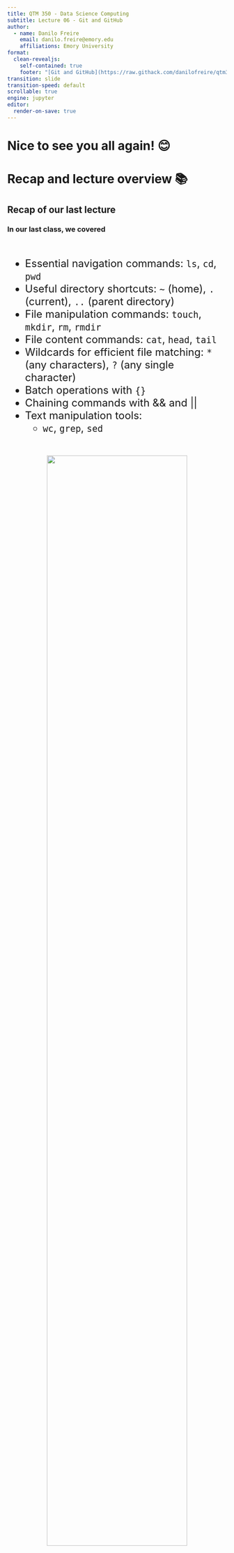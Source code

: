```yaml
---
title: QTM 350 - Data Science Computing
subtitle: Lecture 06 - Git and GitHub
author:
  - name: Danilo Freire
    email: danilo.freire@emory.edu
    affiliations: Emory University
format:
  clean-revealjs:
    self-contained: true
    footer: "[Git and GitHub](https://raw.githack.com/danilofreire/qtm350-summer/main/lectures/lecture-06/06-git-github.html)"
transition: slide
transition-speed: default
scrollable: true
engine: jupyter
editor:
  render-on-save: true
---
```


# Nice to see you all again! 😊 {background-color="#2d4563"}

# Recap and lecture overview 📚 {background-color="#2d4563"}

## Recap of our last lecture
### In our last class, we covered

:::{style="margin-top: 30px; font-size: 24px;"}
:::{.colunms}
:::{.column size="50%"}
- Essential navigation commands: `ls`, `cd`, `pwd`
- Useful directory shortcuts: `~` (home), `.` (current), `..` (parent directory)
- File manipulation commands: `touch`, `mkdir`, `rm`, `rmdir`
- File content commands: `cat`, `head`, `tail`
- Wildcards for efficient file matching: `*` (any characters), `?` (any single character)
- Batch operations with `{}`
- Chaining commands with && and ||
- Text manipulation tools: 
  - `wc`, `grep`, `sed`
:::

:::{.column size="50%"}
:::{style="text-align: center;"}
![](figures/home.jpg){width="80%"}
:::
:::
:::
:::

## Today's lecture

:::{style="margin-top: 30px; font-size: 24px;"}
:::{.colunms}
:::{.column size="50%"}
- Learn how to think in terms of projects
- Introduction to version control systems
- What is Git and why use it?
- How to add, commit, and push changes to a repository
- GitHub and its role in collaborative projects
- How to fork, clone, and create pull requests
- How to resolve conflicts
- Best practices for using Git and GitHub
:::

:::{.column size="50%"}
:::{style="text-align: center; margin-top: -40px;"}
![](figures/git.png)
![](figures/github.png)
:::
:::
:::
:::

# Project management 📂 {background-color="#2d4563"}

## Taming chaos

:::{style="margin-top: 30px; font-size: 24px;"}
:::{.colunms}
::: {.column width="50%"}
In the data science workflow, there are [two sorts of surprises and cognitive stress]{.alert}:

:::{.incremental}
1. Analytical (often good)
2. Infrastructural (almost always bad)
:::

:::{.incremental}
- [Analytical surprise]{.alert} is when you learn something from or about the data.

- [Infrastructural surprise]{.alert} is when you discover that:

- You can't find what you did before.
- The analysis code breaks.
- The report doesn't compile.
- The collaborator can't run your code.

- Good project management lets you focus on the [right kind of stress]{.alert}.
:::
:::

::: {.column width="50%" layout-valign="center"}
![](figures/pippi-langstrumpf.gif){width="80%"}
:::
:::
:::

## Project setup 👷🏻‍♀️👷🏽‍♂️

:::{style="margin-top: 30px; font-size: 24px;"}
:::{.columns}
:::{.column size="50%"}
You should [always]{.alert} think in terms of projects.

A project is a [self-contained unit of data science work]{.alert} that can be

:::{.incremental}
- Shared (e.g., with collaborators)
- Recreated by others (including Future-you)
- Packaged (e.g., as a report)
- Dumped (exported or archived)
:::
:::

:::{.column size="50%"}
:::{.fragment .fade-in}
A project contains:

:::{.incremental}
- [Content]{.alert}, e.g., raw data, processed data, scripts, functions, documents and other output

- [Metadata]{.alert}, e.g., information about tools for running it (required libraries, compilers), version history
:::

:::{style="margin-top: 20px;"}
:::{.fragment .fade-in}
For R projects for example:

- Projects are folders/directories.
- Metadata is the [RStudio project](https://support.rstudio.com/hc/en-us/articles/200526207-Using-Projects) (`.Rproj`) files (perhaps augmented with the output of [renv](https://rstudio.github.io/renv/articles/renv.html) for dependency management) and `.git`.
:::
:::
:::
:::
:::
:::

## Project setup: Directories
### Recommendations

:::{style="margin-top: 30px; font-size: 22px;"}
:::{.columns}
:::{.column size="50%"}
- One parent folder contains [everything]{.alert} inside it.
- You decide what goes in the project folder. The project dictates the structure.
- Keep [input separate from output]{.alert}. Definitely separate raw from processed data!
- [All internal paths are relative]{.alert}. Absolute paths are bad paths. Don't feed functions with paths like `"/Users/me/data/thing.csv"`.
- Those paths will not work outside your computer (or maybe not even there, some days/weeks/months ahead).
:::

:::{.column size="50%"}
:::{style="text-align: center;"}
![](figures/rproject-setup.png){width="300"}
:::
:::
:::
:::

## Project setup: Scripts

:::{style="margin-top: 30px; font-size: 22px;"}
:::{.columns}
:::{.column size="50%"}
- Scripts are the [glue]{.alert} that holds your project together.
- They should be [readable]{.alert} and [reproducible]{.alert}.
- Names should [only include letters and numbers]{.alert} with dashes `-` or underscores `_` to separate words.
- Use numbering to indicate the order in which files should be run:
  - `00-setup.py`
  - `01-import-data.py`
  - `02-preprocess-data.py`

- Write short, modular scripts. Every script serves a purpose in your pipeline.
- Put the setup first (e.g., `library()` and `source()`).
- [Always comment more than you usually do]{.alert}.
:::

:::{.column size="50%"}
:::{style="text-align: center;"}
![](figures/file_management.png){width="65%"}
:::
:::
:::
:::

# Version control systems 🔄 {background-color="#2d4563"}

## What is version control?

:::{style="margin-top: 30px; font-size: 24px;"}
:::{.columns}
:::{.column size="50%"}
:::{.incremental}
- Version Control is a way to [track your files]{.alert}
- It is usually saved in [a series of snapshots and branches]{.alert}, which you can move back and forth between
- Version Control allows you to view how project has progressed over time
- It allows you to:
  - Distribute your file changes over time
  - Prevent against data loss/damage by creating backup snapshots
  - Manage complex project structures (e.g. Linux)
:::
:::

:::{.column size="50%"}
![](figures/01-version-control.png){width="70%"}
:::
:::
:::

## Why version control?

:::{style="margin-top: 30px; font-size: 24px; text-align: center;"}
![](http://phdcomics.com/comics/archive/phd101212s.gif){width="40%"}
:::

## More reasons to use version control

:::{style="margin-top: 30px; font-size: 24px;"}
:::{.columns}
:::{.column size="50%"}
**Have you ever...**

- Changed your code, realised it was a mistake and wanted to revert back?
- Lost code or had a backup that was too old?
- Wanted to see the difference between different versions of your code?
- Wanted to review the history of some code?
- Wanted to submit a change to someone else's code?
- Wanted to see how much work is being done, when, and by whom?

[Version control can help with all of these]{.alert}.
:::

:::{.column size="50%"}
![](figures/version-control-joke-2.jpeg){width="70%"}
:::
:::
:::

# Git and GitHub 🐙 {background-color="#2d4563"}

## What is Git?

:::{style="margin-top: 30px; font-size: 22px;"}
:::{.columns}
:::{.column size="50%"}
![](figures/git.png){width="30%"}

- Git is a [distributed version control system]{.alert}.
- Imagine if your Dropbox and the "Track changes" feature in MS Word had a baby.
- In fact, it's even better than that because [Git is optimised for code]{.alert}
- There is a learning curve, but it's worth it.
- Being familiar with [Git is taken for granted]{.alert} when you interact with other data scientists.
- It is [not the only version control software](https://en.wikipedia.org/wiki/Comparison_of_version-control_software), but certainly the most popular one.
- According to [StackOverflow's 2022 Developer Survey](https://survey.stackoverflow.co/2022/#version-control-systems), about 94% of developers use Git.
:::

:::{.column size="50%"}
![](figures/github.png){width="45%"}

- [Git and GitHub are distinct things]{.alert}.
- [GitHub is an online hosting platform]{.alert} that allows you to host your code online.
- It relies on Git and makes some of its functionality more accessible.
- Also, it provides many more useful features to collaborate with others. 
- Just like we don't *need* Rstudio to run R code, we don't *need* GitHub to use Git... But it will make our lives easier.
:::
:::
:::

## Git: some background

:::{style="margin-top: 30px; font-size: 24px;"}
:::{.columns}
::: {.column width="50%"}
**Where does Git come from?**

- Git was created in 2005 by Linux creator [Linus Torvalds](https://en.wikipedia.org/wiki/Linus_Torvalds).
- The initial motivation was to have a non-proprietary version control system to manage Linux kernel development.
- Check out this (quite opinionated) [talk by Linus Torvalds on Git](https://www.youtube.com/watch?v=4XpnKHJAok8) two years after its creation.
- There are many [Git GUIs](https://en.wikipedia.org/wiki/Comparison_of_Git_GUIs), giving you the option to use git without the shell (often with reduced functionality). Popular choices are the [GitHub Desktop](https://desktop.github.com/), and the [integration with VS Code](https://code.visualstudio.com/docs/editor/versioncontrol).
:::

::: {.column width="50%"}
:::{style="text-align: center;"}
![](figures/git-vscode.png){width="50%"}
:::
:::
:::
:::

## GitHub: some background

:::{style="margin-top: 30px; font-size: 22px;"}
:::{.columns}
:::{.column size="50%"}
**Where does GitHub come from?**

- GitHub was created in 2008 and is now owned by Microsoft.
- GitHub offers various subscription plans and has expanded its services beyond hosting Git-based version control.
- GitHub is also widely used to document scientific projects, host websites, and more.
- GitHub is a [social network for developers]{.alert}. It's like Facebook, but for code.
- [I'm a big fan of GitHub!]{.alert}. [My website](https://danilofreire.github.io/) and, as you know, [this course](https://danilofreire.github.io/qtm350) are hosted on there.
:::

:::{.column size="50%"}
- [Please create an educational account](https://github.com/education/students) to get free access to GitHub Pro. Use your Emory email address.
- You will receive a [GitHub Student Developer Pack](https://education.github.com/pack) with many freebies, including [GitHub Copilot](https://copilot.github.com/), which is an AI tool that helps you write code.
- We will talk about Copilot in a future lecture, but you can start using it now.

:::{style="text-align: center;"}
![](figures/professorcat.png){width="40%"}
:::
:::
:::
:::

## Second step: install Git

:::{style="margin-top: 30px; font-size: 24px;"}
Again, Git is an independent piece of software. You need to have it installed on your machine to call it from the command line or VS Code

Chances are that that's already the case. Here's how you can check using the command line:

```verbatim
which git
```

And here's how you can check the version:

```verbatim
git --version
```

If you want to install (or update) Git on your Mac/Linux machine, I recommend using [Homebrew](https://brew.sh/), "the missing package manager for macOS (or Linux)":

```verbatim
brew install git
```

To install/update Git for Windows, check out [happygitwithr.com](https://happygitwithr.com/install-git.html).
:::

## Third step: introduce yourself to Git

:::{style="margin-top: 30px; font-size: 24px;"}
This is particularly important when you work with Git but without the GitHub overhead. The idea is to define how your commits are labelled. Others should easily identify your commits as coming from you.

Have you already introduced yourself to Git? Find it out:

```verbatim
git config --list
```

Still have to introduce yourself? To that end, we set our user name and email address like this:

```verbatim
git config --global user.name 'danilofreire'
git config --global user.email 'danilo.freire@emory.edu'
```

The user name can be (but does not have to be) your GitHub user name. The email address should definitely be the one associated with your GitHub account.

Check out [these setup instructions](https://swcarpentry.github.io/git-novice/02-setup.html) from [Software Carpentry](https://software-carpentry.org/about/) to learn about more configuration options.
:::

# Git from the shell 🐚 {background-color="#2d4563"}

## Repositories

:::{style="margin-top: 30px; font-size: 24px;"}
:::{.columns}
:::{.column size="50%"}
- Repositories, usually called ‘repos’, store the full history and source control of a project.
- They can either be hosted locally, or on a shared server, such as `GitHub`.
- Most repositories are stored on `GitHub`, while core contributors make copies of the repository on their machine and update the repository using the `push/pull` system.
- Any repository stored somewhere other than locally is called a ‘remote repository’.
:::

:::{.column size="50%"}
:::{style="text-align: center;"}
![](figures/03-version-control.png){width="60%"}
:::
:::
:::
:::

## {background-image="figures/qtm350-repo.png"}

## Repos vs Directories

:::{style="margin-top: 30px; font-size: 24px;"}
:::{.columns}
:::{.column size="50%"}
- Repositories are [timelines of the entire project]{.alert}, including all changes made previously.
- Directories, or ‘working directories’ are projects at their [current state in time]{.alert}.
- Any local directory interacting with a repository is technically a repository itself, however, it is better to call these directories ‘local repositories’, as they are instances of a remote repository.
:::

::: {.column width="50%"}
:::{style="text-align: center;"}
![](figures/04-version-control.png){width="100%"}
:::
:::
::: 
:::

## Workflow Diagram

:::{style="margin-top: 30px; font-size: 24px;"}
:::{.columns}
:::{.column size="50%"}
- This diagram shows a little bit about how the basic Git workflow process works
- The staging area is the bundle of all the modifications to the project that are going to be committed.
- A ‘commit’ is similar to taking a snapshot of the current state of the project, then storing it on a timeline.
:::

::: {.column width="50%"}
:::{style="text-align: center;"}
![](figures/05-version-control.jpg){width="50%"}
:::
:::
::: 
:::

## Main Git commands

:::{style="margin-top: 30px; font-size: 22px;"}
:::{.columns}
:::{.column size="50%"}
- `git init`: Initialises a new Git repository.
- `git clone`: Copies an existing Git repository.
- `git add`: Adds changes to the staging area.
- `git commit`: Commits changes to the repository.
- `git push`: Pushes changes to a remote repository.
- `git pull`: Pulls changes from a remote repository.
- `git status`: Shows the status of the working directory.
- `git log`: Shows the commit history.
- `git branch`: Shows the branches in the repository.
- `git checkout`: Switches branches.

[Git documentation](https://git-scm.com/doc)
:::

:::{.column size="50%"}
:::{style="text-align: center;"}
![](figures/commands.webp){width="90%"}
:::
:::
:::
:::

# Hands-on: Git and GitHub 🤲🏽 {background-color="#2d4563"}

## Let's create a repository together

:::{style="margin-top: 30px; font-size: 28px;"}
- Let's create a new repository on GitHub from scratch!
- We will create it in our local machine and push it to GitHub.
- Next class, I will show you how to clone it and make changes.
- We will also learn how to create branches, merge them, and resolve conflicts.

:::{.fragment .fade-in}
:::{style="text-align: center; font-size: 50px;"}
[Let's do it!]{.alert} 🚀
:::
:::
:::

## Creating a new repository

:::{style="margin-top: 30px; font-size: 22px;"}
:::{.columns}
:::{.column size="50%"}
1. I will create a new folder/directory in my computer: `my_project` 
2. Open the `bash/zsh` Terminal and go to the `my_project` directory
3. I will copy the `my_project` directory path into a text document 
4. I will try to add this folder to the `staging area`.

```verbatim
mkdir my-project
cd my-project
git add .
```
5. Error!

:::{.fragment .fade-in}
6. We need to initialise the repository. [Do not do that in your home directory!]{.alert}

```verbatim
git init
```
:::
:::

:::{.column width="50%"}
:::{style="text-align: center;"}
![](figures/terminal.png){width="130%"}
:::
::: 
:::
:::

## Adding/Removing files from the repo

:::{style="margin-top: 30px; font-size: 24px;"}
:::{.columns}
:::{.column size="50%"}
1. Check the `staging area` status.

```verbatim
git status
```

2. Let's add a `01-cleaning-data.py` file to the `staging area`. Then, check its status.

```verbatim
touch 01-cleaning-data.py
git add 01-cleaning-data.py
git status
```
:::

::: {.column width="50%"}
:::{style="text-align: center;"}
![](figures/terminal02.png){width="100%"}
:::
::: 
:::
:::

## Adding/Removing files from the repo

:::{style="margin-top: 30px; font-size: 24px;"}
:::{.columns}
:::{.column size="50%"}
3. Now let's create more files and add them to the `staging area`.

```verbatim
touch 02-exploratory-data-analysis.py
touch 03-modelling.py
touch 04-visualisation.py
git add .
git status
```
:::

::: {.column width="50%"}
:::{style="text-align: center;"}
![](figures/terminal03.png){width="100%"}
:::
:::
:::
:::

## Adding/Removing files from the repo

:::{style="margin-top: 30px; font-size: 24px;"}
:::{.columns}
:::{.column size="50%"}
4. In the directory, let's delete the `04-visualisation.py` file and check the status:

```verbatim
rm -f 04-visualisation.py
git status
```
:::

::: {.column width="50%"}
:::{style="text-align: center;"}
![](figures/terminal04.png){width="100%"}
:::
:::
:::
::: 

## First commit

:::{style="margin-top: 30px; font-size: 24px;"}
:::{.columns}
:::{.column size="50%"}
7. (cont.) In the directory, let's do our "initial commit" :

```verbatim
git commit -m "initial commit"
```
:::

::: {.column width="50%"}
:::{style="text-align: center;"}
![](figures/terminal05.png){width="100%"}
::: 
:::
:::
:::

## First Commit

:::{style="margin-top: 30px; font-size: 24px;"}
:::{.columns}
:::{.column size="50%"}
8. To check all commits in your `repo`:

```verbatim
git log
```

- Most important things here are:   
  - commit id;
  - date/time;
  - branch;
  - commit message;
:::

::: {.column width="50%"}
:::{style="text-align: center;"}
![](figures/terminal06.png){width="100%"}
::: 
:::
:::
:::

## Git Checkout

:::{style="margin-top: 30px; font-size: 23px;"}
:::{.columns}
:::{.column size="50%"}
1. First, let's make new commits in our repo:

```verbatim
touch 04-new-visualisation.py
touch 05-comments.py
git add . 
git commit -m "adding files"
echo "Hello you" >> 05-comments.py
git add .
git commit -m "editing 05-comments.py"
rm -f 05-comments.py
git commit -a -m "deleting 05-comments.py"
git log
```
:::

::: {.column width="50%"}
:::{style="text-align: center;"}
![](figures/terminal07.png){width="100%"}
:::
:::
::: 
:::

## Hands on! Git Checkout

:::{style="margin-top: 30px; font-size: 24px;"}
:::{.columns}
:::{.column size="50%"}
2. We use `checkout` to go back in time to a given commit. Let's go back to the "initial commit":

```verbatim
git checkout 470636f38e409f4f322c48183e19633ebb550625
```

- Check the folder!
- `04-visualisation.py` is back!
- [Important]{.alert}: doing this does not delete our commits. We just move back in time!
::: 

::: {.column width="50%"}
:::{style="text-align: center;"}
![](figures/terminal08.png){width="200%"}
:::
:::
::: 
:::

## Git Checkout

:::{style="margin-top: 30px; font-size: 24px;"}
:::{.columns}
:::{.column size="50%"}
3. To "go back to the future", the most recent commit, we just need to go back to the main branch:

```verbatim
git checkout main
git log
```
- Check the `folder/directory` again!
- `04-visualisation.py` is gone and `04-new-visualisation.py` is back!
::: 

::: {.column width="50%"}
![](figures/terminal09.png){width="100%"}
:::
:::
::: 

## Next steps 🙂

:::{style="margin-top: 30px; font-size: 24px;"}
- [Phew!]{.alert} That was a lot of work! 😅
- Next class we will see how we can create branches and merge them.
- We will also learn how to resolve conflicts and push our changes to GitHub.
- For now, let's keep our `my_project` folder and we will use it in our next class.
- You can try to create a repository on GitHub and push your changes there! 🤓
:::

# Questions? 🤓 {background-color="#2d4563"}

# Thank you very much and see you soon! 😊🙏🏻 {background-color="#2d4563"}